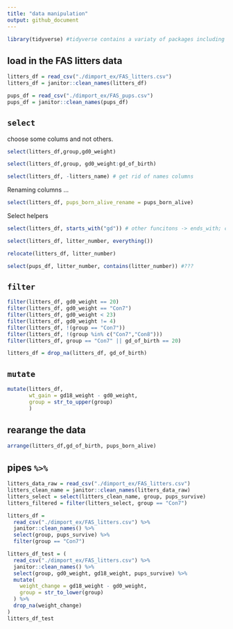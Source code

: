 ```yaml
---
title: "data manipulation"
output: github_document
---
```


```r
library(tidyverse) #tidyverse contains a variaty of packages including dplyr
```

## load in the FAS litters data

```r
litters_df = read_csv("./dimport_ex/FAS_litters.csv")
litters_df = janitor::clean_names(litters_df)
```

```r
pups_df = read_csv("./dimport_ex/FAS_pups.csv")
pups_df = janitor::clean_names(pups_df)
```

## `select`

choose some colums and not others.

```r
select(litters_df,group,gd0_weight)
```

```r
select(litters_df,group, gd0_weight:gd_of_birth)
```

```r
select(litters_df, -litters_name) # get rid of names columns
```

Renaming columns ...

```r
select(litters_df, pups_born_alive_rename = pups_born_alive)
```

Select helpers

```r
select(litters_df, starts_with("gd")) # other funcitons -> ends_with; contains
```

```r
select(litters_df, litter_number, everything())
```

```r
relocate(litters_df, litter_number)
```

```r
select(pups_df, litter_number, contains(litter_number)) #???
```

## `filter`

```r
filter(litters_df, gd0_weight == 20)
filter(litters_df, gd0_weight == "Con7")
filter(litters_df, gd0_weight < 23)
filter(litters_df, gd0_weight != 4)
filter(litters_df, !(group == "Con7"))
filter(litters_df, !(group %in% c("Con7","Con8")))
filter(litters_df, group == "Con7" || gd_of_birth == 20)
```

```r
litters_df = drop_na(litters_df, gd_of_birth)
```

## `mutate`

```r
mutate(litters_df, 
       wt_gain = gd18_weight - gd0_weight,
       group = str_to_upper(group)
       )
```

## rearange the data

```r
arrange(litters_df,gd_of_birth, pups_born_alive)
```

## pipes `%>%`

```r
litters_data_raw = read_csv("./dimport_ex/FAS_litters.csv")
litters_clean_name = janitor::clean_names(litters_data_raw)
litters_select = select(litters_clean_name, group, pups_survive)
litters_filtered = filter(litters_select, group == "Con7")

litters_df = 
  read_csv("./dimport_ex/FAS_litters.csv") %>%
  janitor::clean_names() %>%
  select(group, pups_survive) %>%
  filter(group == "Con7")
```

```r
litters_df_test = (
  read_csv("./dimport_ex/FAS_litters.csv") %>%
  janitor::clean_names() %>%
  select(group, gd0_weight, gd18_weight, pups_survive) %>%
  mutate(
    weight_change = gd18_weight - gd0_weight,
    group = str_to_lower(group)
  ) %>%
  drop_na(weight_change)
)
litters_df_test
```








